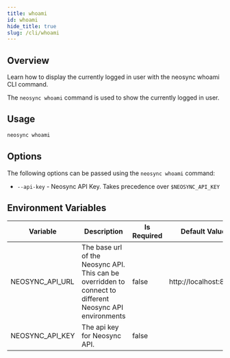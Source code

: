 ```yaml
---
title: whoami
id: whoami
hide_title: true
slug: /cli/whoami
---
```



<DocPageHeader title="neosync whoami" />

## Overview

Learn how to display the currently logged in user with the neosync whoami CLI command.

The `neosync whoami` command is used to show the currently logged in user.

## Usage

```bash
neosync whoami
```

## Options

The following options can be passed using the `neosync whoami` command:

* `--api-key` - Neosync API Key. Takes precedence over `$NEOSYNC_API_KEY`

## Environment Variables

| Variable            | Description                                                                                              | Is Required | Default Value         |
| ------------------- | -------------------------------------------------------------------------------------------------------- | ----------- | --------------------- |
| NEOSYNC_API_URL     | The base url of the Neosync API. This can be overridden to connect to different Neosync API environments | false       | http://localhost:8080 |
| NEOSYNC_API_KEY     | The api key for Neosync API.                                                                             | false       |                       |
